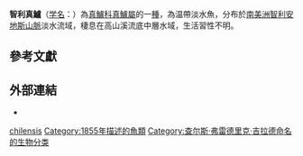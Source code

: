 {{Speciesbox
| status = NE
| status_system = IUCN3.1
| genus = Percichthys
| species = chilensis
| authority = [[Girard|Girard]], 1855
}}

'''智利真鱸'''（[[学名|学名]]：{{lang|la|''Percichthys chilensis''}}）為[[真鱸科|真鱸科]][[真鱸屬|真鱸屬]]的一[[種|種]]，為温帶淡水魚，分布於[[南美洲|南美洲]][[智利|智利]][[安地斯山脈|安地斯山脈]]淡水流域，棲息在高山溪流底中層水域，生活習性不明。{{r|FishBase}}
==參考文獻==
{{reflist|refs=
<ref name="FishBase">{{FishBase_species|genus=Percichthys|species=chilensis|year=2016|month=8}}</ref>
}}

== 外部連結== 
*{{wikispecies-inline|Percichthys chilensis|智利真鱸}}
{{taxonbar}}

{{DEFAULTSORT:Percichthys chilensis}}
[[Category:真鱸屬|chilensis]]
[[Category:1855年描述的魚類|Category:1855年描述的魚類]]
[[Category:查尔斯·弗雷德里克·吉拉德命名的生物分类|Category:查尔斯·弗雷德里克·吉拉德命名的生物分类]]


{{辐鳍鱼小作品}}